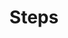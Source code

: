 ---
title: "Steps"
description: "This page contains the list of action steps that can be used to when creating custom client-side business logic in UX Flows"
icon: "rocket-launch"
---